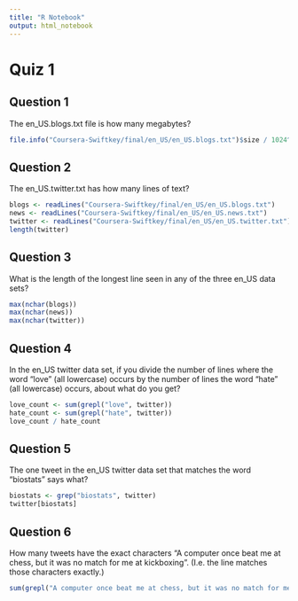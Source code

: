 ```yaml
---
title: "R Notebook"
output: html_notebook
---
```


Quiz 1
============

Question 1
------------
The en_US.blogs.txt  file is how many megabytes?

```r
file.info("Coursera-Swiftkey/final/en_US/en_US.blogs.txt")$size / 1024^2
```

Question 2
------------
The en_US.twitter.txt has how many lines of text?

```r
blogs <- readLines("Coursera-Swiftkey/final/en_US/en_US.blogs.txt")
news <- readLines("Coursera-Swiftkey/final/en_US/en_US.news.txt")
twitter <- readLines("Coursera-Swiftkey/final/en_US/en_US.twitter.txt")
length(twitter)
```


Question 3
------------
What is the length of the longest line seen in any of the three en_US data sets?
```r
max(nchar(blogs))
max(nchar(news))
max(nchar(twitter))
```

Question 4
------------
In the en_US twitter data set, if you divide the number of lines where the word "love" (all lowercase) occurs by the number of lines the word "hate" (all lowercase) occurs, about what do you get?
```r
love_count <- sum(grepl("love", twitter))
hate_count <- sum(grepl("hate", twitter))
love_count / hate_count
```

Question 5
------------
The one tweet in the en_US twitter data set that matches the word "biostats" says what?
```r
biostats <- grep("biostats", twitter)
twitter[biostats]

```

Question 6
------------
How many tweets have the exact characters "A computer once beat me at chess, but it was no match for me at kickboxing". (I.e. the line matches those characters exactly.)

```r
sum(grepl("A computer once beat me at chess, but it was no match for me at kickboxing", twitter))
```

